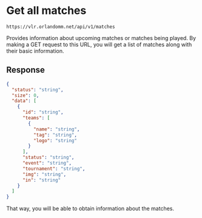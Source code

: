 # Get all matches

```http copy filename="GET"
https://vlr.orlandomm.net/api/v1/matches
```

Provides information about upcoming matches or matches being played. By making a GET request to this URL, you will get a list of matches along with their basic information.

## Response

```json copy
{
  "status": "string",
  "size": 0,
  "data": [
    {
      "id": "string",
      "teams": [
        {
          "name": "string",
          "tag": "string",
          "logo": "string"
        }
      ],
      "status": "string",
      "event": "string",
      "tournament": "string",
      "img": "string",
      "in": "string"
    }
  ]
}
```

That way, you will be able to obtain information about the matches.
